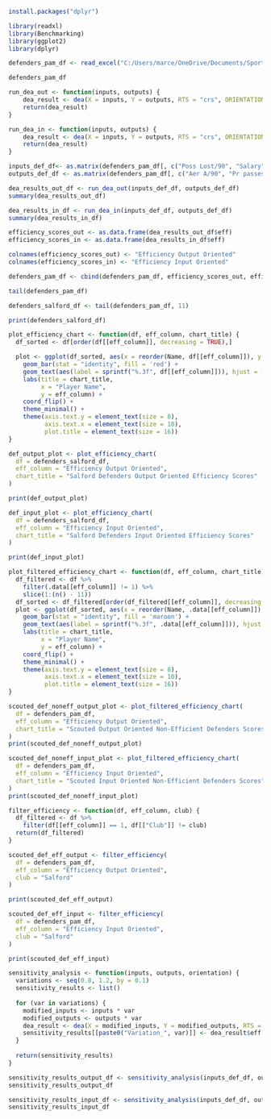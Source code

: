```{r  install package}
install.packages("dplyr")
```

```{r load library}
library(readxl)
library(Benchmarking)
library(ggplot2)
library(dplyr)
```

```{r read data}
defenders_pam_df <- read_excel("C:/Users/marce/OneDrive/Documents/Sports Interactive/Football Manager 2023/Data 25-26/Summer Transfer 2025.xlsx", sheet = "PAM - Defending Duty")

defenders_pam_df
```

```{r function for dea output oriented}
run_dea_out <- function(inputs, outputs) {
    dea_result <- dea(X = inputs, Y = outputs, RTS = "crs", ORIENTATION = "out")
    return(dea_result)
}
```

```{r function for dea input oriented}
run_dea_in <- function(inputs, outputs) {
    dea_result <- dea(X = inputs, Y = outputs, RTS = "crs", ORIENTATION = "in")
    return(dea_result)
}
```


```{r set inputs and outputs}
inputs_def_df<- as.matrix(defenders_pam_df[, c("Poss Lost/90", "Salary", "Mins")])
outputs_def_df <- as.matrix(defenders_pam_df[, c("Aer A/90", "Pr passes/90", "Press Completion Ratio/90", "Poss Won/90", "K Tck/90", "K Hdrs/90", "Dist/90", "Sprints/90", "Hdr %", "Pas %", "Tck R", "Defensive Action/90")])
```

```{r dea result output}
dea_results_out_df <- run_dea_out(inputs_def_df, outputs_def_df)
summary(dea_results_out_df)
```

```{r dea result input}
dea_results_in_df <- run_dea_in(inputs_def_df, outputs_def_df)
summary(dea_results_in_df)
```

```{r add efficiency column in df}
efficiency_scores_out <- as.data.frame(dea_results_out_df$eff)
efficiency_scores_in <- as.data.frame(dea_results_in_df$eff)

colnames(efficiency_scores_out) <- "Efficiency Output Oriented"
colnames(efficiency_scores_in) <- "Efficiency Input Oriented"

defenders_pam_df <- cbind(defenders_pam_df, efficiency_scores_out, efficiency_scores_in)

tail(defenders_pam_df)
```
```{r slice df for salford def}
defenders_salford_df <- tail(defenders_pam_df, 11)

print(defenders_salford_df)
```

```{r function for efficiency plot output oriented dea}
plot_efficiency_chart <- function(df, eff_column, chart_title) {
  df_sorted <- df[order(df[[eff_column]], decreasing = TRUE),]

  plot <- ggplot(df_sorted, aes(x = reorder(Name, df[[eff_column]]), y = df[[eff_column]])) +
    geom_bar(stat = "identity", fill = 'red') +
    geom_text(aes(label = sprintf("%.3f", df[[eff_column]])), hjust = -0.1, size = 2.5) +  
    labs(title = chart_title, 
         x = "Player Name", 
         y = eff_column) +
    coord_flip() +  
    theme_minimal() +  
    theme(axis.text.y = element_text(size = 8), 
          axis.text.x = element_text(size = 10), 
          plot.title = element_text(size = 16))  
}

```

```{r view plot output oriented dea eff for salford def}
def_output_plot <- plot_efficiency_chart(
  df = defenders_salford_df, 
  eff_column = "Efficiency Output Oriented", 
  chart_title = "Salford Defenders Output Oriented Efficiency Scores"
)

print(def_output_plot)
```

```{r view plot input oriented dea eff for salford def}
def_input_plot <- plot_efficiency_chart(
  df = defenders_salford_df, 
  eff_column = "Efficiency Input Oriented", 
  chart_title = "Salford Defenders Input Oriented Efficiency Scores"
)

print(def_input_plot)
```

```{r function for visual efficiency plot on scouted players}
plot_filtered_efficiency_chart <- function(df, eff_column, chart_title) {
  df_filtered <- df %>% 
    filter(.data[[eff_column]] != 1) %>%
    slice(1:(n() - 11))
  df_sorted <- df_filtered[order(df_filtered[[eff_column]], decreasing = TRUE),]
  plot <- ggplot(df_sorted, aes(x = reorder(Name, .data[[eff_column]]), y = .data[[eff_column]])) +
    geom_bar(stat = "identity", fill = 'maroon') +
    geom_text(aes(label = sprintf("%.3f", .data[[eff_column]])), hjust = -0.1, size = 2.5) +  
    labs(title = chart_title, 
         x = "Player Name", 
         y = eff_column) +
    coord_flip() +  
    theme_minimal() + 
    theme(axis.text.y = element_text(size = 8), 
          axis.text.x = element_text(size = 10),  
          plot.title = element_text(size = 16))  
}
```

```{r view plot output oriented for non eff scouted def}
scouted_def_noneff_output_plot <- plot_filtered_efficiency_chart(
  df = defenders_pam_df, 
  eff_column = "Efficiency Output Oriented", 
  chart_title = "Scouted Output Oriented Non-Efficient Defenders Scores"
)
print(scouted_def_noneff_output_plot)
```

```{r view plot input oriented for non eff scouted def}
scouted_def_noneff_input_plot <- plot_filtered_efficiency_chart(
  df = defenders_pam_df, 
  eff_column = "Efficiency Input Oriented", 
  chart_title = "Scouted Input Oriented Non-Efficient Defenders Scores"
)
print(scouted_def_noneff_input_plot)
```

```{r function for slicing df to find eff scouted players}
filter_efficiency <- function(df, eff_column, club) {
  df_filtered <- df %>%
    filter(df[[eff_column]] == 1, df[["Club"]] != club)
  return(df_filtered)
}
```

```{r find efficient output oriented scouted def}
scouted_def_eff_output <- filter_efficiency(
  df = defenders_pam_df, 
  eff_column = "Efficiency Output Oriented",
  club = "Salford"
)

print(scouted_def_eff_output)
```

```{r find efficient input oriented scouted def}
scouted_def_eff_input <- filter_efficiency(
  df = defenders_pam_df, 
  eff_column = "Efficiency Input Oriented", 
  club = "Salford"
)

print(scouted_def_eff_input)
```

```{r function for sensitivity analysis}
sensitivity_analysis <- function(inputs, outputs, orientation) {
  variations <- seq(0.8, 1.2, by = 0.1)
  sensitivity_results <- list()
  
  for (var in variations) {
    modified_inputs <- inputs * var
    modified_outputs <- outputs * var
    dea_result <- dea(X = modified_inputs, Y = modified_outputs, RTS = "crs", ORIENTATION = orientation)
    sensitivity_results[[paste0("Variation_", var)]] <- dea_result$eff
  }
  
  return(sensitivity_results)
}
```

```{r sensitivity analysis output oriented dea}
sensitivity_results_output_df <- sensitivity_analysis(inputs_def_df, outputs_def_df, "out")
sensitivity_results_output_df
```

```{r sensitivity analysis for input oriented dea}
sensitivity_results_input_df <- sensitivity_analysis(inputs_def_df, outputs_def_df, "in")
sensitivity_results_input_df
```